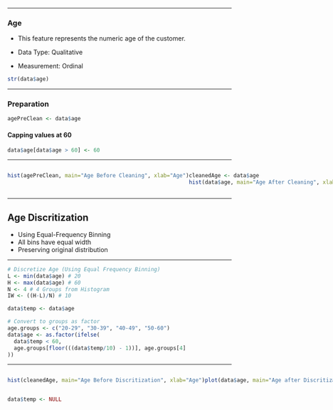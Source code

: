   -----------------------------------------------------------------------

### Age

- This feature represents the numeric age of the customer.

- Data Type: Qualitative

- Measurement: Ordinal

```r
str(data$age)
```

------------------------------------------------------------------------

### Preparation

```r
agePreClean <- data$age
```

#### Capping values at 60

```r
data$age[data$age > 60] <- 60
```

------------------------------------------------------------------------

::: {style="display: flex;"}
<div>

```r
hist(agePreClean, main="Age Before Cleaning", xlab="Age")
```

</div>

<div>

```r
cleanedAge <- data$age
hist(data$age, main="Age After Cleaning", xlab="Age")
```

</div>
:::

------------------------------------------------------------------------

## Age Discritization

-   Using Equal-Frequency Binning
-   All bins have equal width
-   Preserving original distribution

------------------------------------------------------------------------

```r
# Discretize Age (Using Equal Frequency Binning)
L <- min(data$age) # 20
H <- max(data$age) # 60
N <- 4 # 4 Groups from Histogram
IW <- ((H-L)/N) # 10

data$temp <- data$age

# Convert to groups as factor
age.groups <- c("20-29", "30-39", "40-49", "50-60") 
data$age <- as.factor(ifelse(
  data$temp < 60,
  age.groups[floor(((data$temp/10) - 1))], age.groups[4]
))
```

------------------------------------------------------------------------

::: {style="display: flex;"}
<div>

```r
hist(cleanedAge, main="Age Before Discritization", xlab="Age")
```

</div>

<div>

```r
plot(data$age, main="Age after Discritization", xlab="Age")
```

</div>
:::

```r
data$temp <- NULL
```
